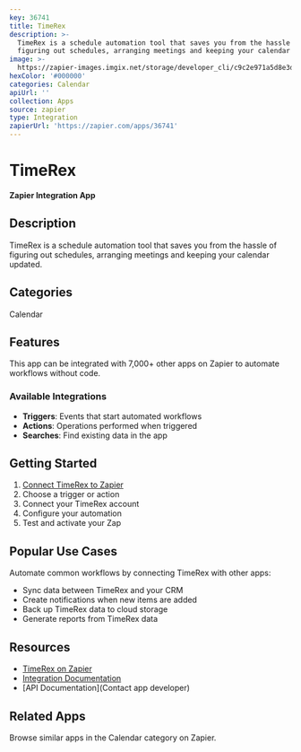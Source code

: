 ```yaml
---
key: 36741
title: TimeRex
description: >-
  TimeRex is a schedule automation tool that saves you from the hassle of
  figuring out schedules, arranging meetings and keeping your calendar updated.
image: >-
  https://zapier-images.imgix.net/storage/developer_cli/c9c2e971a5d8e3d36f8132f00835dca7_3.png?auto=format%2Ccompress&ixlib=python-3.0.0&q=50
hexColor: '#000000'
categories: Calendar
apiUrl: ''
collection: Apps
source: zapier
type: Integration
zapierUrl: 'https://zapier.com/apps/36741'
---
```

# TimeRex

**Zapier Integration App**

## Description

TimeRex is a schedule automation tool that saves you from the hassle of figuring out schedules, arranging meetings and keeping your calendar updated.

## Categories

Calendar

## Features

This app can be integrated with 7,000+ other apps on Zapier to automate workflows without code.

### Available Integrations

- **Triggers**: Events that start automated workflows
- **Actions**: Operations performed when triggered
- **Searches**: Find existing data in the app

## Getting Started

1. [Connect TimeRex to Zapier](https://zapier.com/apps/36741)
2. Choose a trigger or action
3. Connect your TimeRex account
4. Configure your automation
5. Test and activate your Zap

## Popular Use Cases

Automate common workflows by connecting TimeRex with other apps:

- Sync data between TimeRex and your CRM
- Create notifications when new items are added
- Back up TimeRex data to cloud storage
- Generate reports from TimeRex data

## Resources

- [TimeRex on Zapier](https://zapier.com/apps/36741)
- [Integration Documentation](https://zapier.com/apps/36741/integrations)
- [API Documentation](Contact app developer)

## Related Apps

Browse similar apps in the Calendar category on Zapier.

